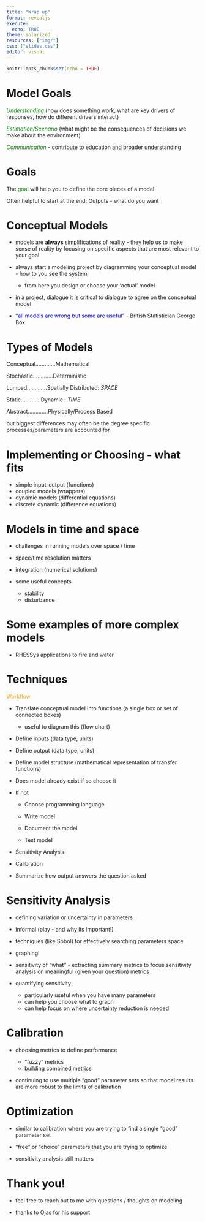 ```yaml
---
title: "Wrap up"
format: revealjs
execute: 
  echo: TRUE
theme: solarized
resources: ["img/"]
css: ["slides.css"]
editor: visual
---
```


```r
knitr::opts_chunk$set(echo = TRUE)
```

# Model Goals

<span style="color: green;">*Understanding*</span> (how does something work, what are key drivers of responses, how do different drivers interact)



<span style="color: green;">*Estimation/Scenario*</span> (what might be the consequences of decisions we make about the environment)



<span style="color: green;">*Communication* </span>- contribute to education and broader understanding

# Goals

The <span style="color: green;">goal</span> will help you to define the core pieces of a model

Often helpful to start at the end: Outputs - what do you want


# Conceptual Models

* models are **always** simplifications of reality - they help us to make sense of reality by focusing on specific aspects that are most relevant to your goal

* always start a modeling project by diagramming your conceptual model - how to you see the system; 
    * from here you design or choose your 'actual' model

* in a project, dialogue it is critical to dialogue to agree on the conceptual model

* <span style="color: blue;">"all models are wrong but some are useful"</span>  - British Statistician George Box




#  Types of Models {.scrollable}

Conceptual.............Mathematical

Stochastic.............Deterministic

Lumped.............Spatially Distributed: *SPACE*

Static.............Dynamic  : *TIME*

Abstract.............Physically/Process Based

but biggest differences may often be the degree specific processes/parameters are accounted for



# Implementing or Choosing - what fits


  * simple input-output (functions)
  * coupled models (wrappers)
  * dynamic models (differential equations)
  * discrete dynamic (difference equations)
  
# Models in time and space {.scrollable}

* challenges in running models over space / time

* space/time resolution matters

* integration (numerical solutions)

* some useful concepts
  * stability
  * disturbance
  
# Some examples of more complex models

* RHESSys applications to fire and water


# Techniques {.scrollable}

<span style="color: orange;">Workflow</span>

* Translate conceptual model into functions (a single box or set of connected boxes) 
  * useful to diagram this (flow chart)

* Define inputs (data type, units)

* Define output (data type, units)

* Define model structure (mathematical representation of transfer functions)

* Does model already exist if so choose it

* If not

  * Choose programming language

  * Write model

  * Document the model 

  * Test model
  
* Sensitivity Analysis

* Calibration

* Summarize how output answers the question asked

# Sensitivity Analysis {.scrollable}

* defining variation or uncertainty in parameters

* informal (play - and why its important!)

* techniques (like Sobol) for effectively searching parameters space

* graphing!

* sensitivity of "what" - extracting summary metrics to focus sensitivity analysis on meaningful (given your question) metrics

* quantifying sensitivity 
  * particularly useful when you have many parameters
  * can help you choose what to graph
  * can help focus on where uncertainty reduction is needed
  
# Calibration  {.scrollable}

* choosing metrics to define performance

  * "fuzzy" metrics
  * building combined metrics

* continuing to use multiple "good" parameter sets so that model results are more robust to the limits of calibration

# Optimization 

* similar to calibration where you are trying to find a single "good" parameter set

* "free" or "choice" parameters that you are trying to optimize

* sensitivity analysis still matters






# Thank you!

* feel free to reach out to me with questions / thoughts on modeling 

* thanks to Ojas for his support
